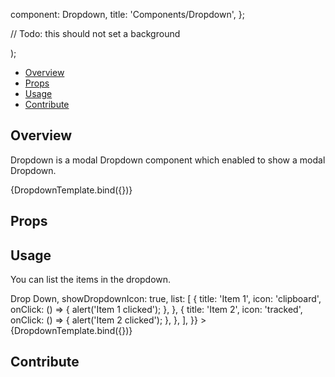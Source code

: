 
  component: Dropdown,
  title: 'Components/Dropdown',
};

<Meta
  title="Components/Dropdown"
  component={Dropdown}
/>

  // Todo: this should not set a background
  <div className="flex h-32">
    <Dropdown {...args} />
  </div>
);

<Heading
  title="Dropdown"
  componentRelativePath="Dropdown/Dropdown.tsx"
/>

- [Overview](#overview)
- [Props](#props)
- [Usage](#usage)
- [Contribute](#contribute)

## Overview

Dropdown is a modal Dropdown component which enabled to show a modal Dropdown.

<Canvas>
  <Story
    name="Overview"
    args={{ id: 'dropdown-d', list: [] }}
  >
    {DropdownTemplate.bind({})}
  </Story>
</Canvas>

## Props

<ArgsTable of={Dropdown} />

## Usage

You can list the items in the dropdown.

<Canvas>
  <Story
    name="List"
    args={{
      id: 'dropdown-1',
      children: <div className="text-white">Drop Down</div>,
      showDropdownIcon: true,
      list: [
        {
          title: 'Item 1',
          icon: 'clipboard',
          onClick: () => {
            alert('Item 1 clicked');
          },
        },
        {
          title: 'Item 2',
          icon: 'tracked',
          onClick: () => {
            alert('Item 2 clicked');
          },
        },
      ],
    }}
  >
    {DropdownTemplate.bind({})}
  </Story>
</Canvas>

## Contribute

<Footer componentRelativePath="Dropdown/__stories__/dropdown.stories.mdx" />
